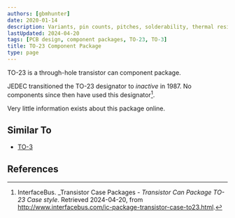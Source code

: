 ```yaml
---
authors: [gbmhunter]
date: 2020-01-14
description: Variants, pin counts, pitches, solderability, thermal resistances, dimensions, land patterns, 3D models and more info for the TO-23 component package.
lastUpdated: 2024-04-20
tags: [PCB design, component packages, TO-23, TO-3]
title: TO-23 Component Package
type: page
---
```


TO-23 is a through-hole transistor can component package.

JEDEC transitioned the TO-23 designator to _inactive_ in 1987. No components since then have used this designator[^interface-bus-to-23].

Very little information exists about this package online.

## Similar To

* [TO-3](/pcb-design/component-packages/to-3-component-package/)

## References

[^interface-bus-to-23]: InterfaceBus. _Transistor Case Packages - _Transistor Can Package TO-23 Case style_. Retrieved 2024-04-20, from 
http://www.interfacebus.com/ic-package-transistor-case-to23.html.
